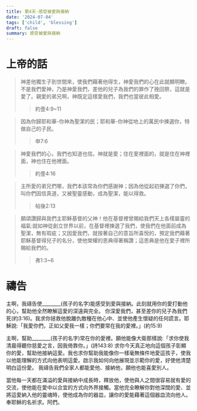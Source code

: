```yaml
---
title: 第4天-感受被愛與接納
date: '2024-07-04'
tags: ['child', 'blessing']
draft: false
summary: 感受被愛與接納
---
```


# 上帝的話

> 神差他獨生子到世間來，使我們藉著他得生，神愛我們的心在此就顯明瞭。不是我們愛神，乃是神愛我們，差他的兒子為我們的罪作了挽回祭，這就是愛了。親愛的弟兄啊，神既定這樣愛我們，我們也當彼此相愛。
>> 約壹4:9~11

> 因為你歸耶和華-你神為聖潔的民；耶和華-你神從地上的萬民中揀選你，特做自己的子民。
>> 申7:6

> 神愛我們的心，我們也知道也信。神就是愛；住在愛裡面的，就是住在神裡面，神也住在他裡面。
>> 約壹4:16

> 主所愛的弟兄們哪，我們本該常為你們感謝神；因為他從起初揀選了你們，叫你們因信真道，又被聖靈感動，成為聖潔，能以得救。
>> 帖後2:13

> 願頌讚歸與我們主耶穌基督的父神！他在基督裡曾賜給我們天上各樣屬靈的福氣:就如神從創立世界以前，在基督裡揀選了我們，使我們在他面前成為聖潔，無有瑕疵；又因愛我們，就按著自己的意旨所喜悅的，預定我們藉著耶穌基督得兒子的名分，使他榮耀的恩典得著稱讚；這恩典是他在愛子裡所賜給我們的。
>> 弗1:3~6

# 禱告

主啊，我禱告使________(孩子的名字)能感受到愛與接納。此刻就用你的愛打動他的心，幫助他全然瞭解這愛的深遠與完全。 你深愛我們，甚至差你的兒子為我們死(約3:16)。我求你拯救他脫離仇敵種在他心中、並使他產生懷疑的任何謊言。耶穌說:「我愛你們，正如父愛我一樣；你們要常在我的愛裡。」(約15:9)

主啊，幫助________(孩子的名字)常在你的愛裡。願他能像大衛那樣說:「求你使我清晨得聽你慈愛之言，因我倚靠你。」(詩143:8) 求你今天真正地向這個孩子彰顯你的愛，幫助他接納這愛。我也求你幫助我能像你一樣毫無條件地愛這孩子，使我以他能理解的方式向他表明這愛。啟示我如何向他展現並示範你的愛，好使他清楚明白這份愛。 我禱告我們全家人都能愛他、接納他，願他也能喜愛別人。

當他每一天都在滿溢的愛與接納中成長時，釋放他，使他與人之間很容易就有愛的交流，使他能在愛中以合宜的方式向外界接觸。當他完全瞭解你對他深闊的愛、並將這愛納入他的靈魂時，使他成為你的器皿，讓你的愛能藉著這個器皿流向他人。奉耶穌的名祈求。阿們。
